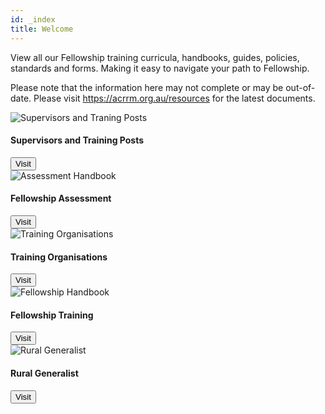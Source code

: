---
id: _index
title: Welcome
---

View all our Fellowship training curricula, handbooks, guides, policies, standards and forms. Making it easy to navigate your path to Fellowship.

Please note that the information here may not complete or may be out-of-date. Please visit https://acrrm.org.au/resources for the latest documents.

<div class="card-demo-container">
  <div class="row">
    <div class="col">
      <div class="card-demo">
        <div class="card">
          <div class="card__image">
            <img
              src="/frontpages/supervisors-and-training-posts-standards.png"
              alt="Supervisors and Traning Posts"
              title="Supervisors and Traning Posts"
            />
          </div>
          <div class="card__body">
            <h4>Supervisors and Training Posts</h4>
          </div>
          <div class="card__footer">
            <a href="/supervisors-and-training-posts/introduction">
              <button class="button button--primary button--block">
                Visit
              </button>
            </a>
          </div>
        </div>
      </div>
    </div>
    <div class="col">
      <div class="card-demo">
        <div class="card">
          <div class="card__image">
            <img
              src="/frontpages/fellowship-assessment-handbook.png"
              alt="Assessment Handbook"
              title="Assessment Handbook"
            />
          </div>
          <div class="card__body">
            <h4>Fellowship Assessment</h4>
          </div>
          <div class="card__footer">
            <a href="/fellowship-assessment/introduction">
              <button class="button button--primary button--block">
                Visit
              </button>
            </a>
          </div>
        </div>
      </div>
    </div>
  </div>
  <div class="row">
    <div class="col">
      <div class="card-demo">
        <div class="card">
          <div class="card__image">
            <img
              src="/frontpages/training-organisations-standards.png"
              alt="Training Organisations"
              title="Training Organisations"
            />
          </div>
          <div class="card__body">
            <h4>Training Organisations</h4>
          </div>
          <div class="card__footer">
            <a href="/training-organisations/introduction">
              <button class="button button--primary button--block">
                Visit
              </button>
            </a>
          </div>
        </div>
      </div>
    </div>
    <div class="col">
      <div class="card-demo">
        <div class="card">
          <div class="card__image">
            <img
              src="/frontpages/fellowship-handbook-211217.png"
              alt="Fellowship Handbook"
              title="Fellowship Handbook"
            />
          </div>
          <div class="card__body">
            <h4>Fellowship Training</h4>
          </div>
          <div class="card__footer">
            <a href="/fellowship-training/introduction">
              <button class="button button--primary button--block">
                Visit
              </button>
            </a>
          </div>
        </div>
      </div>
    </div>
  </div>
  <div class="row">
    <div class="col">
      <div class="card-demo">
        <div class="card">
          <div class="card__image">
            <img
              src="/frontpages/rural-generalist.png"
              alt="Rural Generalist"
              title="Rural Generalist"
            />
          </div>
          <div class="card__body">
            <h4>Rural Generalist</h4>
          </div>
          <div class="card__footer">
            <a href="/rural-generalist/introduction">
              <button class="button button--primary button--block">
                Visit
              </button>
            </a>
          </div>
        </div>
      </div>
    </div>

  </div>
</div>

<!-- 
<div class="col col--4">
      <div class="card-demo">
        <div class="card">
          <div class="card__image">
            <img
              src="/frontpages/fellowship-handbook.png"
              alt="Image alt text"
              title="Logo Title Text 1"
            />
          </div>
          <div class="card__body">
            <h4>Fellowship Training Program Handbook</h4>
            <small>
              The curriculum consists of Core Generalist and Advanced
              Specialised components.
            </small>
          </div>
          <div class="card__footer">
            <a href="/fellowship-training/standards">
              <button
                class="button button--primary button--block"
                onclick="window.location.href='/fellowship-training/standards'"
                type="button"
              >
                Visit
              </button>
            </a>
          </div>
        </div>
      </div>
    </div>
    <div class="col col--4">
      <div class="card-demo">
        <div class="card">
          <div class="card__image">
            <img
              src="/frontpages/fellowship-assessment-handbook.png"
              alt="Image alt text"
              title="Logo Title Text 1"
            />
          </div>
          <div class="card__body">
            <h4>Fellowship Assessment Handbook</h4>
            <small></small>
          </div>
          <div class="card__footer">
            <a href="/fellowship-assessment/standards">
              <button
                class="button button--primary button--block"
                onclick="window.location.href='/fellowship-assessment/standards'"
                type="button"
              >
                Visit
              </button>
            </a>
          </div>
        </div>
      </div>
    </div> */}
  {/* <div class="row">
    <div class="col col--6">
      <div class="card-demo">
        <div class="card">
          <div class="card__image">
            <img
              src="/frontpages/supervisors-and-training-posts-standards.png"
              alt="Image alt text"
              title="Logo Title Text 1"
            />
          </div>
          <div class="card__body">
            <h4>Supervisors and Training Posts Standards</h4>
            <small></small>
          </div>
          <div class="card__footer">
            <a href="/supervisors-training-posts/standards">
              <button
                class="button button--primary button--block"
                onclick="window.location.href='/supervisors-training-posts/standards'"
                type="button"
              >
                Visit
              </button>
            </a>
          </div>
        </div>
      </div>
    </div>
    <div class="col col--6">
      <div class="card-demo">
        <div class="card">
          <div class="card__image">
            <img
              src="/frontpages/training-organisations-standards.png"
              alt="Image alt text"
              title="Logo Title Text 1"
            />
          </div>
          <div class="card__body">
            <h4>Training Organisations Standards</h4>
            <small></small>
          </div>
          <div class="card__footer">
            <a href="/training-org/standards">
              <button
                class="button button--primary button--block"
                onclick="window.location.href='/training-org/standards'"
                type="button"
              >
                Visit
              </button>
            </a>
          </div>
        </div>
      </div>
    </div>
  </div>
-->

<!-- ## Todo
- [ ] [Fellowship Training Handbook](/)
- [ ] [Academic Post 2020 Guide]()
- [ ] [AGPT Eligibility Guidelines]()
- [ ] [Guide for Supervisors]()
- [ ] [Important Information for Limited Registration Doctors](/)
- [ ] [Information For Employers of IP Registrars](/)
- [ ] [Medicare Provider Number Application Guide](/)
- [ ] [Supervisors and Teaching Post Standards - AST](/)
- [ ] [Supervisors and Teaching Post Standards - PRRT](/)
- [ ] [Supervisors and Teaching Post Standards - Rural Generalist Term](/)
- [ ] [Training Organisation Standards](/) -->
